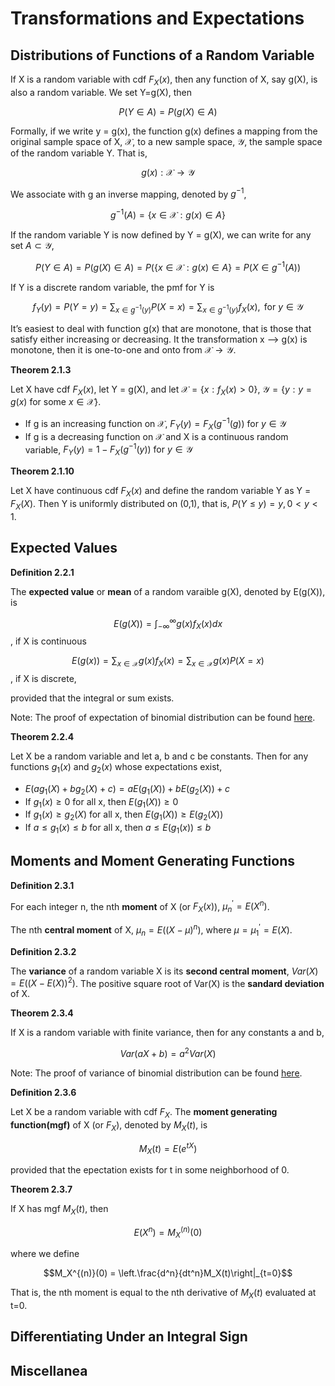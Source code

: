 # Transformations and Expectations

## Distributions of Functions of a Random Variable

If X is a random variable with cdf $F_X(x)$, then any function of X, say g(X), is also a random variable. We set Y=g(X), then

$$P(Y \in A) = P(g(X) \in A)$$

Formally, if we write y = g(x), the function g(x) defines a mapping from the original sample space of X, $\mathcal{X}$, to a new sample space, $\mathcal{Y}$, the sample space of the random variable Y. That is,

$$g(x): \mathcal{X} \to \mathcal{Y}$$

We associate with g an inverse mapping, denoted by $g^{-1}$,

$$g^{-1}(A) = \{ x \in \mathcal{X}: g(x) \in A\}$$

If the random variable Y is now defined by Y = g(X), we can write for any set $A \subset \mathcal{Y}$,

$$P(Y \in A) = P(g(X) \in A) = P(\{x\in\mathcal{X}: g(x) \in A\} = P(X \in g^{-1}(A))$$

If Y is a discrete random variable, the pmf for Y is

$$f_Y(y) = P(Y=y) = \sum_{x \in g^{-1}(y)}P(X=x) =\sum_{x \in g^{-1}(y)}f_X(x),\text{ for }y \in \mathcal{Y}$$

It's easiest to deal with function g(x) that are monotone, that is those that satisfy either increasing or decreasing. It the transformation x --> g(x) is monotone, then it is one-to-one and onto from $\mathcal{X} \to \mathcal{Y}$.

**Theorem 2.1.3**

Let X have cdf $F_X(x)$, let Y = g(X), and let $\mathcal{X} = \{ x: f_X(x) > 0\}$, $\mathcal{Y} = \{y: y = g(x)\text{ for some }x \in \mathcal{X}\}$.

- If g is an increasing function on $\mathcal{X}$, $F_Y(y) = F_X(g^{-1}(g))\text{ for }y \in \mathcal{Y}$
- If g is a decreasing function on $\mathcal{X}$ and X is a continuous random variable, $F_Y(y) = 1-F_X(g^{-1}(y))\text{ for }y \in \mathcal{Y}$

**Theorem 2.1.10**

Let X have continuous cdf $F_X(x)$ and define the random variable Y as Y = $F_X(X)$. Then Y is uniformly distributed on (0,1), that is, $P(Y \leq y) = y, 0<y<1$.

## Expected Values

**Definition 2.2.1**

The **expected value** or **mean** of a random varaible g(X), denoted by E(g(X)), is

$$E(g(X)) = \int_{-\infty}^{\infty} g(x)f_X(x)dx$$, if X is continuous

$$E(g(x)) = \sum_{x \in \mathcal{X}} g(x)f_X(x) = \sum_{x \in \mathcal{X}} g(x)P(X=x)$$, if X is discrete,

provided that the integral or sum exists.

Note: The proof of expectation of binomial distribution can be found [here](https://proofwiki.org/wiki/Expectation_of_Binomial_Distribution).

**Theorem 2.2.4**

Let X be a random variable and let a, b and c be constants. Then for any functions $g_1(x)$ and $g_2(x)$ whose expectations exist,

- $E(ag_1(X) + bg_2(X) + c) = aE(g_1(X))+bE(g_2(X)) + c$
- If $g_1(x) \geq 0$ for all x, then $E(g_1(X)) \geq 0$
- If $g_1(x) \geq g_2(X)$ for all x, then $E(g_1(X)) \geq E(g_2(X))$
- If $a \leq g_1(x) \leq b$ for all x, then $a \leq E(g_1(x)) \leq b$

## Moments and Moment Generating Functions

**Definition 2.3.1**

For each integer n, the nth **moment** of X (or $F_X(x)$), $\mu^{'}_n = E(X^{n})$.

The nth **central moment** of X, $\mu_n = E((X-\mu)^{n})$, where $\mu = \mu_1^{'} = E(X)$.

**Definition 2.3.2**

The **variance** of a random variable X is its **second central moment**, $Var(X) = E((X-E(X))^2)$. The positive square root of Var(X) is the **sandard deviation** of X.

**Theorem 2.3.4**

If X is a random variable with finite variance, then for any constants a and b, 

$$Var(aX + b) = a^2 Var(X)$$

Note: The proof of variance of binomial distribution can be found [here](https://proofwiki.org/wiki/Variance_of_Binomial_Distribution).

**Definition 2.3.6**

Let X be a random variable with cdf $F_X$. The **moment generating function(mgf)** of X (or $F_X$), denoted by $M_X(t)$, is

$$M_X(t) = E(e^{tX})$$

provided that the epectation exists for t in some neighborhood of 0.

**Theorem 2.3.7**

If X has mgf $M_X(t)$, then

$$E(X^n) = M_X^{(n)}(0)$$

where we define

$$M_X^{(n)}(0) = \left.\frac{d^n}{dt^n}M_X(t)\right|_{t=0}$$

That is, the nth moment is equal to the nth derivative of $M_X(t)$ evaluated at t=0.

## Differentiating Under an Integral Sign

## Miscellanea